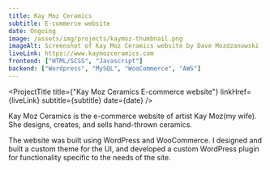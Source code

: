 ```yaml
---
title: Kay Moz Ceramics
subtitle: E-commerce website
date: Ongoing
image: /assets/img/projects/kaymoz-thumbnail.png
imageAlt: Screenshot of Kay Moz Ceramics website by Dave Mozdzanowski
liveLink: https://www.kaymozceramics.com
frontend: ["HTML/SCSS", "Javascript"]
backend: ["Wordpress", "MySQL", "WooCommerce", "AWS"]
---
```



<ProjectTitle
  title={"Kay Moz Ceramics E-commerce website"}
  linkHref={liveLink}
  subtitle={subtitle}
  date={date}
/>

Kay Moz Ceramics is the e-commerce website of artist Kay Moz(my wife). She designs, creates, and sells hand-thrown ceramics.

The website was built using WordPress and WooCommerce. I designed and built a custom theme for the UI, and developed a custom WordPress plugin for functionality specific to the needs of the site.
